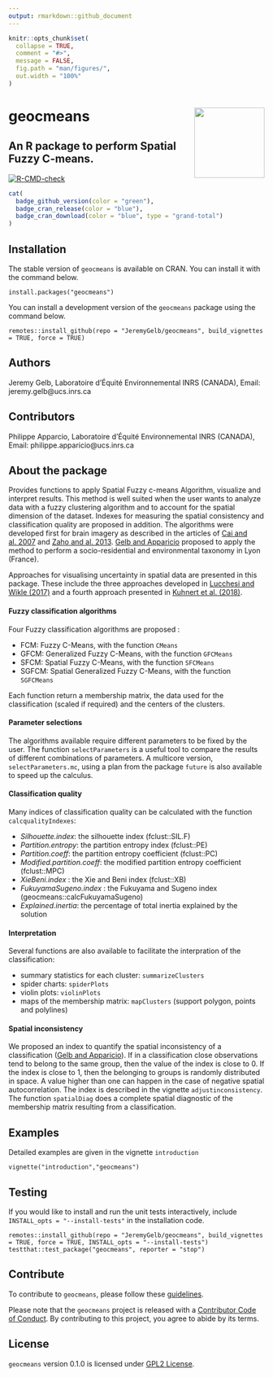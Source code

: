 ```yaml
---
output: rmarkdown::github_document
---
```


<!-- README.md is generated from README.Rmd. Please edit that file -->

```r
knitr::opts_chunk$set(
  collapse = TRUE,
  comment = "#>",
  message = FALSE,
  fig.path = "man/figures/",
  out.width = "100%"
)
```

# geocmeans <img src='man/figures/geocmeans_logo.png' align="right" height="138.5" />
## An R package to perform Spatial Fuzzy C-means.

<!-- badges: start -->
[![R-CMD-check](https://github.com/JeremyGelb/geocmeans/actions/workflows/R-CMD-check.yaml/badge.svg)](https://github.com/JeremyGelb/geocmeans/actions/workflows/R-CMD-check.yaml)
```r
cat(
  badge_github_version(color = "green"),
  badge_cran_release(color = "blue"),
  badge_cran_download(color = "blue", type = "grand-total")
)
```
<!-- badges: end -->


## Installation

The stable version of `geocmeans` is available on CRAN. You can install it with the command below.
```
install.packages("geocmeans")
```

You can install a development version of the `geocmeans` package using the command below.

```
remotes::install_github(repo = "JeremyGelb/geocmeans", build_vignettes = TRUE, force = TRUE)
```
## Authors 

Jeremy Gelb, Laboratoire d'Équité Environnemental INRS (CANADA),  Email: jeremy.gelb@ucs.inrs.ca

## Contributors 

Philippe Apparcio, Laboratoire d'Équité Environnemental INRS (CANADA), Email: philippe.apparicio@ucs.inrs.ca

## About the package

Provides functions to apply Spatial Fuzzy c-means 
Algorithm, visualize and interpret results. This method is 
well suited when the user wants to analyze data with a 
fuzzy clustering algorithm and to account for the spatial dimension of 
the dataset. Indexes for measuring the spatial consistency and classification 
quality are proposed in addition. The algorithms were developed first for 
brain imagery as described in the articles of [Cai and al. 2007](https://doi.org/10.1016/j.patcog.2006.07.011) and [Zaho and al. 2013](https://doi.org/10.1016/j.dsp.2012.09.016). [Gelb and Apparicio](https://doi.org/10.4000/cybergeo.36414) proposed to apply the method to perform a socio-residential and environmental taxonomy in Lyon (France).

Approaches for visualising uncertainty in spatial data are presented in this package. These include the three approaches developed in [Lucchesi and Wikle (2017)](http://faculty.missouri.edu/~wiklec/LucchesiWikle2017Stat) and a fourth approach presented in [Kuhnert et al. (2018)](https://publications.csiro.au/publications/#publication/PIcsiro:EP168206).

#### Fuzzy classification algorithms

Four Fuzzy classification algorithms are proposed : 

* FCM: Fuzzy C-Means, with the function `CMeans`
* GFCM: Generalized Fuzzy C-Means, with the function `GFCMeans`
* SFCM: Spatial Fuzzy C-Means, with the function `SFCMeans`
* SGFCM: Spatial Generalized Fuzzy C-Means, with the function `SGFCMeans`

Each function return a membership matrix, the data used for the classification (scaled if required) and the centers of the clusters.

#### Parameter selections

The algorithms available require different parameters to be fixed by the user. The function `selectParameters` is a useful tool to compare the results of different combinations of parameters. A multicore version, `selectParameters.mc`, using a plan from the package `future` is also available to speed up the calculus.

#### Classification quality

Many indices of classification quality can be calculated with the function `calcqualityIndexes`: 

* *Silhouette.index*: the silhouette index (fclust::SIL.F)
* *Partition.entropy*: the partition entropy index (fclust::PE)
* *Partition.coeff*: the partition entropy coefficient (fclust::PC)
* *Modified.partition.coeff*: the modified partition entropy coefficient (fclust::MPC)
* *XieBeni.index* : the Xie and Beni index (fclust::XB)
* *FukuyamaSugeno.index* : the Fukuyama and Sugeno index (geocmeans::calcFukuyamaSugeno)
* *Explained.inertia*: the percentage of total inertia explained by the solution

#### Interpretation

Several functions are also available to facilitate the interpration of the classification: 

* summary statistics for each cluster: `summarizeClusters`
* spider charts: `spiderPlots`
* violin plots: `violinPlots`
* maps of the membership matrix: `mapClusters` (support polygon, points and polylines)

#### Spatial inconsistency

We proposed an index to quantify the spatial inconsistency of a classification ([Gelb and Apparicio](https://doi.org/10.4000/cybergeo.36414)). If in a classification close observations tend to belong to the same group, then the value of the index is close to 0. If the index is close to 1, then the belonging to groups is randomly distributed in space. A value higher than one can happen in the case of negative spatial autocorrelation. The index is described in the vignette `adjustinconsistency`. The function `spatialDiag` does a complete spatial diagnostic of the membership matrix resulting from a classification.


## Examples

Detailed examples are given in the vignette `introduction`

```
vignette("introduction","geocmeans")
```

## Testing

If you would like to install and run the unit tests interactively, include `INSTALL_opts = "--install-tests"` in the installation code.

```
remotes::install_github(repo = "JeremyGelb/geocmeans", build_vignettes = TRUE, force = TRUE, INSTALL_opts = "--install-tests")
testthat::test_package("geocmeans", reporter = "stop")
```

## Contribute

To contribute to `geocmeans`, please follow these [guidelines](https://github.com/JeremyGelb/geocmeans/blob/master/CONTRIBUTING.md).

Please note that the `geocmeans` project is released with a [Contributor Code of Conduct](https://github.com/JeremyGelb/geocmeans/blob/master/CONDUCT.md). By contributing to this project, you agree to abide by its terms.

## License

`geocmeans` version 0.1.0 is licensed under [GPL2 License](https://github.com/JeremyGelb/geocmeans/blob/master/LICENSE.txt).

